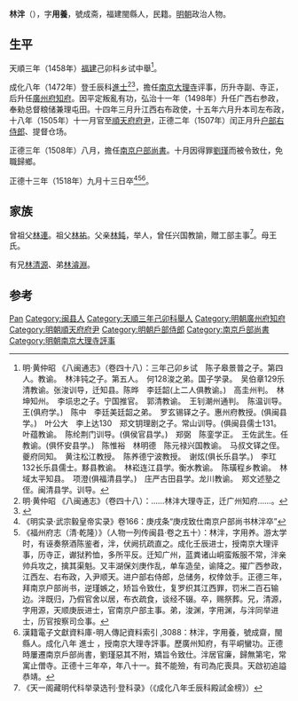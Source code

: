 {{明清人物信息框
| 姓名 = 林泮
| 原名 =
| 圖片名稱 = 
| 圖片大小 = 220px
| 圖片說明 = 
| 最高職務 = 南京戶部尚書
| 國家 = 大明
| 爵位 =
| 籍貫 = [[福建|福建]][[福州府|福州府]][[閩縣|閩縣]]
| 族裔 = 漢族
| 字號 = 字用養，號成斋
| 室名 = 
| 諡號 = 
| 出生日期 = 正統三年（1438年）
| 出生地點 = 
| 逝世日期 = 正德十三年（1518年）
| 逝世地點 = 
| 墓葬 =
| 配偶 =
| 親屬 = 
| 出身 = 
*天顺三年己卯科舉人
*成化八年壬辰科同進士出身
| 經歷 = 
| 著作 =
}}
'''林泮'''（{{bd|1438年||1518年}}），字'''用養'''，號成斋，福建閩縣人，民籍。[[明朝|明朝]]政治人物。

==生平==
天順三年（1458年）[[福建|福建]]己卯科乡试中舉<ref>明·黄仲昭 《八闽通志》（卷四十八）：三年己卯乡试　陈子皋景普之子。第四人。教谕。　林沣钝之子。第五人。　何128浚之弟。国子学录。　吴伯章129乐清教谕。张浚训导，迁知县。陈晔　李廷韶(上二人俱教谕。)　高圭州判。　林坤知州。　李埙忠之子。宁国推官。　郭清教谕。　王钊潮州通判。　陈温训导。　王(俱府学。)　陈中　李廷美廷韶之弟。　罗玄锡铎之子。惠州府教授。(俱闽县学。)　叶公大　李上达130　郑文钥理剧之子。常山训导。(俱闽县儒士131。　叶蕴教谕。　陈纶荆门训导。(俱侯官县学。)　郑弼　陈銮学正。　王佐武生。任教谕。(俱怀安县学。)　陈惟裕　林明德　陈元禄兴国教谕。　马叔文铎之侄。夔府同知。　黄注松江教授。　陈养德宁波教授。　谢炫(俱长乐县学。)　李玒132长乐县儒士。黟县教谕。　林崧连江县学。衡水教谕。　陈璜程乡教谕。　林域太平知县。　项澄(俱福清县学。)　庄严古田县学。龙川教谕。　郑文述塾之侄。闽清县学。训导。</ref>。

成化八年（1472年）登壬辰科[[進士|進士]]<ref>明·黄仲昭 《八闽通志》（卷四十八）：……林沣大理寺正，迁广州知府……。</ref><ref>{{cite web|title=《福州府志（清·乾隆）》选举四|url=http://www.fzdqw.com/ShowText.asp?ToBook=1411&index=96&|publisher=福州地情网|accessdate=2014-05-04|deadurl=yes|archiveurl=https://web.archive.org/web/20140504191714/http://www.fzdqw.com/ShowText.asp?ToBook=1411&index=96&|archivedate=2014-05-04}}</ref>，擔任[[南京大理寺|南京大理寺]]评事，历升寺副、寺正，后升任[[廣州府|廣州府]][[知府|知府]]。因平定叛亂有功，弘治十一年（1498年）升任广西右参政，奉勑总督粮储兼理屯田。十四年三月升江西右布政使，十五年六月升本司左布政，十八年（1505年）十一月官至[[順天府|順天府]][[府尹|府尹]]，正德二年（1507年）闰正月升[[户部右侍郎|户部右侍郎]]、提督仓场。

正德三年（1508年）八月，擔任[[南京户部尚書|南京户部尚書]]。十月因得罪[[劉瑾|劉瑾]]而被令致仕，免職歸鄉。

正德十三年（1518年）九月十三日卒<ref>《明实录·武宗毅皇帝实录》卷166：庚戌条“庚戌致仕南京户部尚书林泮卒”</ref><ref>《福州府志（清·乾隆）》（人物一列传闽县·卷之五十）：林泮，字用养。游太学时，有诬奏祭酒陈鉴者，泮，伏阙抗疏直之。成化壬辰进士，授南京大理评事，历寺正，谳狱矜恤，多所平反。迁知广州，蓝粪诸山峒蛮叛服不常，泮亲帅兵攻之，擒其渠魁。又丰湖保刘庚作乱，单车造垒，谕降之。擢广西参政，江西左、右布政，入尹顺天。进户部右侍郎，总储务，权倖敛手。正德三年，拜南京户部尚书，逆瑾嫉之，矫旨令致仕，复罗织其江西罪，罚米二百石输边。泮既归，乃假官舍以居，布衣疏食，谈经不辍。卒，赐祭葬。兄，清源，字用源，天顺庚辰进士，官南京户部主事。弟，浚渊，字用渊，与泮同举进士，历官按察司佥事。</ref><ref>漢籍電子文獻資料庫-明人傳記資料索引 ,3088：林泮，字用養，號成齋，閩縣人。成化八年 進士 ，授南京大理寺評事。歷廣州知府，有平峒蠻功。正德時屢遷南京戶部尚書，劉瑾惡其不附，矯旨令致仕。泮居官廉，歸無第宅，常寓止僧寺。正德十三年卒，年八十一。貧不能殮，有司為庀喪具。天啟初追謚恭靖。</ref>。

==家族==
曾祖父[[林連|林連]]。祖父[[林祐|林祐]]。父亲[[林鈍|林鈍]]，举人，曾任兴国教諭，贈工部主事<ref>《天一阁藏明代科举录选刊·登科录》（《成化八年壬辰科殿試金榜》）</ref>。母王氏。

有兄[[林清源|林清源]]、弟[[林濬淵|林濬淵]]。

==参考==
{{reflist}}

{{成化八年壬辰科殿試金榜}}

{{Authority control}}

{{DEFAULTSORT:Lin林}}
[[Category:林姓|Pan]]
[[Category:闽县人|Category:闽县人]]
[[Category:天順三年己卯科舉人|Category:天順三年己卯科舉人]]
[[Category:明朝廣州府知府|Category:明朝廣州府知府]]
[[Category:明朝順天府府尹|Category:明朝順天府府尹]]
[[Category:明朝戶部侍郎|Category:明朝戶部侍郎]]
[[Category:南京戶部尚書|Category:南京戶部尚書]]
[[Category:明朝南京大理寺評事|Category:明朝南京大理寺評事]]